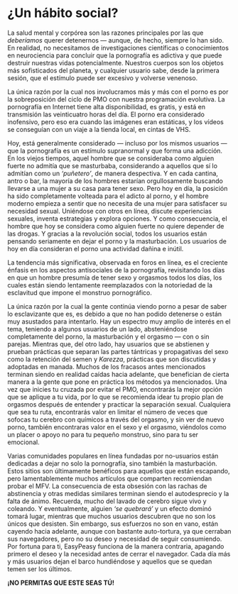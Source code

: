 # ¿Un hábito social? {#un-habito-social}

La salud mental y corpórea son las razones principales por las que _deberíamos_ querer detenernos — aunque, de hecho, siempre lo han sido. En realidad, no necesitamos de investigaciones científicas o conocimientos en neurociencia para concluir que la pornografía es adictiva y que puede destruir nuestras vidas potencialmente. Nuestros cuerpos son los objetos más sofisticados del planeta, y cualquier usuario sabe, desde la primera sesión, que el estímulo puede ser excesivo y volverse venenoso.
 
La única razón por la cual nos involucramos más y más con el porno es por la sobreposición del ciclo de PMO con nuestra programación evolutiva. La pornografía en Internet tiene alta disponibilidad, es gratis, y está en transmisión las veinticuatro horas del día. El porno era considerado inofensivo, pero eso era cuando las imágenes eran estáticas, y los vídeos se conseguían con un viaje a la tienda local, en cintas de VHS.
 
Hoy, está generalmente considerado — incluso por los mismos usuarios — que la pornografía es un estímulo supranormal y que forma una adicción. En los viejos tiempos, aquel hombre que se consideraba como alguien fuerte no admitía que se masturbaba, considerando a aquellos que sí lo admitían como un _‘puñetero’_, de manera despectiva. Y en cada cantina, antro o bar, la mayoría de los hombres estarían orgullosamente buscando llevarse a una mujer a su casa para tener sexo. Pero hoy en día, la posición ha sido completamente volteada para el adicto al porno, y el hombre moderno empieza a sentir que no necesita de una mujer para satisfacer su necesidad sexual. Uniéndose con otros en línea, discute experiencias sexuales, inventa estrategias y explora opciones. Y como consecuencia, el hombre que hoy se considera como alguien fuerte no quiere depender de las drogas. Y gracias a la revolución social, todos los usuarios están pensando seriamente en dejar el porno y la masturbación. Los usuarios de hoy en día consideran el porno una actividad dañina e inútil.
 
La tendencia más significativa, observada en foros en línea, es el creciente énfasis en los aspectos antisociales de la pornografía, revisitando los días en que un hombre presumía de tener sexo y orgasmos todos los días, los cuales están siendo lentamente reemplazados con la notoriedad de la esclavitud que impone el monstruo pornográfico.

La única razón por la cual la gente continúa viendo porno a pesar de saber lo esclavizante que es, es debido a que no han podido detenerse o están muy asustados para intentarlo. Hay un espectro muy amplio de interés en el tema, teniendo a algunos usuarios de un lado, absteniéndose completamente del porno, la masturbación y el orgasmo — con o sin parejas. Mientras que, del otro lado, hay usuarios que se abstienen y prueban prácticas que separan las partes tántricas y propagativas del sexo como la retención del semen y _Karezza_, prácticas que son discutidas y adoptadas en manada. Muchos de los fracasos antes mencionados terminan siendo en realidad caídas hacia adelante, que benefician de cierta manera a la gente que pone en práctica los métodos ya mencionados. Una vez que inicies tu cruzada por evitar el PMO, encontrarás la mejor opción que se aplique a tu vida, por lo que se recomienda idear tu propio plan de orgasmos después de entender y practicar la separación sexual. Cualquiera que sea tu ruta, encontrarás valor en limitar el número de veces que sofocas tu cerebro con químicos a través del orgasmo, y sin ver de nuevo porno, también encontraras valor en el sexo y el orgasmo, viéndolos como un placer o apoyo no para tu pequeño monstruo, sino para tu ser emocional.
 
Varias comunidades populares en línea fundadas por no-usuarios están dedicadas a dejar no solo la pornografía, sino también la masturbación. Estos sitios son últimamente benéficos para aquellos que están escapando, pero lamentablemente muchos artículos que comparten recomiendan probar el MFV. La consecuencia de esta obsesión con las rachas de abstinencia y otras medidas similares terminan siendo el autodesprecio y la falta de ánimo. Recuerda, mucho del lavado de cerebro sigue vivo y coleando. Y eventualmente, alguien _‘se quebrará’_ y un efecto dominó tomará lugar, mientras que muchos usuarios descubren que no son los únicos que desisten. Sin embargo, sus esfuerzos no son en vano, están cayendo hacia adelante, aunque con bastante auto-tortura, ya que cerraban sus navegadores, pero no su deseo y necesidad de seguir consumiendo. Por fortuna para ti, EasyPeasy funciona de la manera contraria, apagando primero el deseo y la necesidad antes de cerrar el navegador. Cada día más y más usuarios dejan el barco hundiéndose y aquellos que se quedan temen ser los últimos.

**¡NO PERMITAS QUE ESTE SEAS TÚ!**
